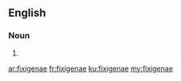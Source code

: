 ==English==

===Noun===
{{head|en|plural}}

# {{plural of|fixigena|lang=en|nocat=1}}

[[ar:fixigenae]]
[[fr:fixigenae]]
[[ku:fixigenae]]
[[my:fixigenae]]